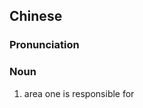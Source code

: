 {{also|辖区}}
==Chinese==
{{zh-forms|s=辖区}}

===Pronunciation===
{{zh-pron
|m=xíaqū
|mn=hat-khu
|cat=n
}}

===Noun===
{{zh-noun}}

# area one is responsible for